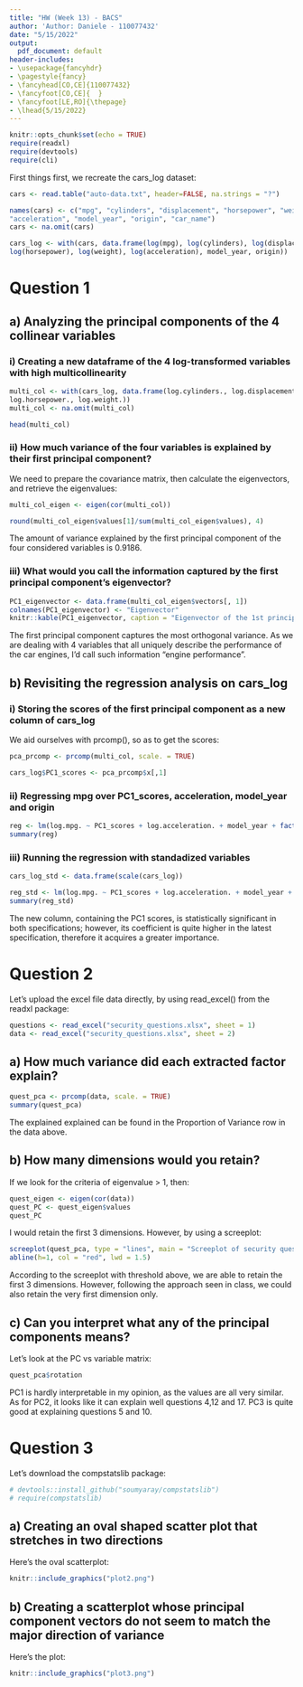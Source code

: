 ---
title: "HW (Week 13) - BACS"
author: 'Author: Daniele - 110077432'
date: "5/15/2022"
output:
  pdf_document: default
header-includes:
- \usepackage{fancyhdr}
- \pagestyle{fancy}
- \fancyhead[CO,CE]{110077432}
- \fancyfoot[CO,CE]{  }
- \fancyfoot[LE,RO]{\thepage}
- \lhead{5/15/2022}
---

```{r setup, include=FALSE}
knitr::opts_chunk$set(echo = TRUE)
require(readxl)
require(devtools)
require(cli)
```

First things first, we recreate the cars_log dataset:
```{r}
cars <- read.table("auto-data.txt", header=FALSE, na.strings = "?")

names(cars) <- c("mpg", "cylinders", "displacement", "horsepower", "weight",
"acceleration", "model_year", "origin", "car_name")
cars <- na.omit(cars)

cars_log <- with(cars, data.frame(log(mpg), log(cylinders), log(displacement),
log(horsepower), log(weight), log(acceleration), model_year, origin))
```

# Question 1

## a) Analyzing the principal components of the 4 collinear variables

### i) Creating a new dataframe of the 4 log-transformed variables with high multicollinearity
```{r}
multi_col <- with(cars_log, data.frame(log.cylinders., log.displacement.,
log.horsepower., log.weight.))
multi_col <- na.omit(multi_col)

head(multi_col)
```

### ii) How much variance of the four variables is explained by their first principal component?

We need to prepare the covariance matrix, then calculate the eigenvectors, and retrieve the eigenvalues:
```{r}
multi_col_eigen <- eigen(cor(multi_col))

round(multi_col_eigen$values[1]/sum(multi_col_eigen$values), 4)
```

The amount of variance explained by the first principal component of the four considered variables is 0.9186.

### iii) What would you call the information captured by the first principal component's eigenvector?
```{r}
PC1_eigenvector <- data.frame(multi_col_eigen$vectors[, 1])
colnames(PC1_eigenvector) <- "Eigenvector"
knitr::kable(PC1_eigenvector, caption = "Eigenvector of the 1st principal component")
```
The first principal component captures the most orthogonal variance. As we are dealing with 4 variables that all uniquely describe the performance of the car engines, I'd call such information "engine performance".

## b) Revisiting the regression analysis on cars_log

### i) Storing the scores of the first principal component as a new column of cars_log

We aid ourselves with prcomp(), so as to get the scores:
```{r}
pca_prcomp <- prcomp(multi_col, scale. = TRUE)

cars_log$PC1_scores <- pca_prcomp$x[,1]
```

### ii) Regressing mpg over PC1_scores, acceleration, model_year and origin
```{r, tidy=TRUE, tidy.opts = list(blank = FALSE, width.cutoff = 60)}
reg <- lm(log.mpg. ~ PC1_scores + log.acceleration. + model_year + factor(origin), data = cars_log)
summary(reg)
```

### iii) Running the regression with standadized variables
```{r, tidy=TRUE, tidy.opts = list(blank = FALSE, width.cutoff = 60)}
cars_log_std <- data.frame(scale(cars_log))

reg_std <- lm(log.mpg. ~ PC1_scores + log.acceleration. + model_year + factor(origin), data = cars_log_std)
summary(reg_std)
```

The new column, containing the PC1 scores, is statistically significant in both specifications; however, its coefficient is quite higher in the latest specification, therefore it acquires a greater importance.

# Question 2

Let's upload the excel file data directly, by using read_excel() from the readxl package:
```{r}
questions <- read_excel("security_questions.xlsx", sheet = 1)
data <- read_excel("security_questions.xlsx", sheet = 2)
```

## a) How much variance did each extracted factor explain?
```{r}
quest_pca <- prcomp(data, scale. = TRUE)
summary(quest_pca)
```
The explained explained can be found in the Proportion of Variance row in the data above.

## b) How many dimensions would you retain?

If we look for the criteria of eigenvalue > 1, then:
```{r}
quest_eigen <- eigen(cor(data))
quest_PC <- quest_eigen$values
quest_PC
```

I would retain the first 3 dimensions. However, by using a screeplot:
```{r}
screeplot(quest_pca, type = "lines", main = "Screeplot of security questions' PCA")
abline(h=1, col = "red", lwd = 1.5)
```

According to the screeplot with threshold above, we are able to retain the first 3 dimensions. However, following the approach seen in class, we could also retain the very first dimension only.

## c) Can you interpret what any of the principal components means?

Let's look at the PC vs variable matrix:
```{r}
quest_pca$rotation
```

PC1 is hardly interpretable in my opinion, as the values are all very similar. As for PC2, it looks like it can explain well questions 4,12 and 17. PC3 is quite good at explaining questions 5 and 10.

# Question 3

Let's download the compstatslib package:
```{r}
# devtools::install_github("soumyaray/compstatslib")
# require(compstatslib)
```

## a) Creating an oval shaped scatter plot that stretches in two directions

Here's the oval scatterplot:
```{r plot_2, echo=FALSE, fig.cap="Principal components of an oval scatterplot", out.width = '60%', out.height = '60%', fig.height = 4, fig.width = 7, fig.align='center'}
knitr::include_graphics("plot2.png")
```

## b) Creating a scatterplot whose principal component vectors do not seem to match the major direction of variance

Here's the plot:
```{r plot_3, echo=FALSE, fig.cap="Counter-intuitive principal components scenario", out.width = '60%', out.height = '60%', fig.height = 4, fig.width = 7, fig.align='center'}
knitr::include_graphics("plot3.png")
```